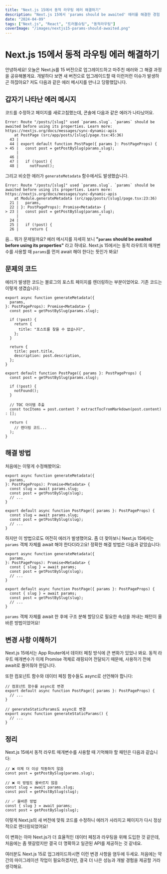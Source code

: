 ```yaml
---
title: "Next.js 15에서 동적 라우팅 에러 해결하기"
description: "Next.js 15에서 'params should be awaited' 에러를 해결한 경험 공유"
date: "2024-04-09"
tags: ["Next.js", "React", "트러블슈팅", "동적라우팅"]
coverImage: "/images/nextjs15-params-should-awaited.png"
---
```


# Next.js 15에서 동적 라우팅 에러 해결하기

안녕하세요! 오늘은 Next.js를 15 버전으로 업그레이드하고 마주친 에러와 그 해결 과정을 공유해볼게요. 개발하다 보면 새 버전으로 업그레이드할 때 이런저런 이슈가 발생하곤 하잖아요? 저도 다음과 같은 에러 메시지를 만나고 당황했답니다.

## 갑자기 나타난 에러 메시지

코드를 수정하고 페이지를 새로고침했는데, 콘솔에 다음과 같은 에러가 나타났어요.

```
Error: Route "/posts/[slug]" used `params.slug`. `params` should be awaited before using its properties. Learn more: https://nextjs.org/docs/messages/sync-dynamic-apis
    at PostPage (src/app/posts/[slug]/page.tsx:45:36)
  43 |
  44 | export default function PostPage({ params }: PostPageProps) {
> 45 |   const post = getPostBySlug(params.slug);
     |                                    ^
  46 |
  47 |   if (!post) {
  48 |     notFound();
```

그리고 비슷한 에러가 `generateMetadata` 함수에서도 발생했습니다.

```
Error: Route "/posts/[slug]" used `params.slug`. `params` should be awaited before using its properties. Learn more: https://nextjs.org/docs/messages/sync-dynamic-apis
    at Module.generateMetadata (src/app/posts/[slug]/page.tsx:23:36)
  21 |   params,
  22 | }: PostPageProps): Promise<Metadata> {
> 23 |   const post = getPostBySlug(params.slug);
     |                                    ^
  24 |
  25 |   if (!post) {
  26 |     return {
```

음... 뭐가 문제일까요? 에러 메시지를 자세히 보니 **"`params` should be awaited before using its properties"** 라고 하네요. Next.js 15에서는 동적 라우트의 매개변수를 사용할 때 `params`를 먼저 await 해야 한다는 뜻인가 봐요!

## 문제의 코드

에러가 발생한 코드는 블로그의 포스트 페이지를 렌더링하는 부분이었어요. 기존 코드는 이렇게 생겼습니다:

```tsx
export async function generateMetadata({
  params,
}: PostPageProps): Promise<Metadata> {
  const post = getPostBySlug(params.slug);

  if (!post) {
    return {
      title: "포스트를 찾을 수 없습니다",
    };
  }

  return {
    title: post.title,
    description: post.description,
  };
}

export default function PostPage({ params }: PostPageProps) {
  const post = getPostBySlug(params.slug);

  if (!post) {
    notFound();
  }

  // TOC 아이템 추출
  const tocItems = post.content ? extractTocFromMarkdown(post.content) : [];

  return (
    // 렌더링 코드...
  );
}
```

## 해결 방법

처음에는 이렇게 수정해봤어요:

```tsx
export async function generateMetadata({
  params,
}: PostPageProps): Promise<Metadata> {
  const slug = await params.slug;
  const post = getPostBySlug(slug);
  // ...
}

export default async function PostPage({ params }: PostPageProps) {
  const slug = await params.slug;
  const post = getPostBySlug(slug);
  // ...
}
```

하지만 이 방법으로도 여전히 에러가 발생했어요. 좀 더 찾아보니 Next.js 15에서는 `params` 객체 자체를 await 해야 한다더라고요! 정확한 해결 방법은 다음과 같았습니다:

```tsx
export async function generateMetadata({
  params,
}: PostPageProps): Promise<Metadata> {
  const { slug } = await params;
  const post = getPostBySlug(slug);
  // ...
}

export default async function PostPage({ params }: PostPageProps) {
  const { slug } = await params;
  const post = getPostBySlug(slug);
  // ...
}
```

`params` 객체 자체를 await 한 후에 구조 분해 할당으로 필요한 속성을 꺼내는 패턴이 올바른 방법이었어요!

## 변경 사항 이해하기

Next.js 15에서는 App Router에서 데이터 페칭 방식에 큰 변화가 있었나 봐요. 동적 라우트 매개변수가 이제 Promise 객체로 래핑되어 전달되기 때문에, 사용하기 전에 await로 풀어줘야 한답니다.

또한 컴포넌트 함수와 데이터 페칭 함수들도 async로 선언해야 합니다:

```tsx
// 컴포넌트 함수를 async로 변경
export default async function PostPage({ params }: PostPageProps) {
  // ...
}

// generateStaticParams도 async로 변경
export async function generateStaticParams() {
  // ...
}
```

## 정리

Next.js 15에서 동적 라우트 매개변수를 사용할 때 기억해야 할 패턴은 다음과 같습니다:

```tsx
// ❌ 이제 더 이상 작동하지 않음
const post = getPostBySlug(params.slug);

// ❌ 이 방법도 올바르지 않음
const slug = await params.slug;
const post = getPostBySlug(slug);

// ✅ 올바른 방법
const { slug } = await params;
const post = getPostBySlug(slug);
```

이렇게 Next.js의 새 버전에 맞춰 코드를 수정하니 에러가 사라지고 페이지가 다시 정상적으로 렌더링되었어요!

이 변화는 아마 Next.js가 더 효율적인 데이터 페칭과 라우팅을 위해 도입한 것 같은데, 처음에는 좀 헷갈렸지만 결국 더 명확하고 일관된 API를 제공하는 것 같네요.

여러분도 Next.js 15로 업그레이드하시면 이런 변경 사항을 염두에 두세요. 처음에는 약간의 마이그레이션 작업이 필요하겠지만, 결국 더 나은 성능과 개발 경험을 제공할 거라 생각해요.
